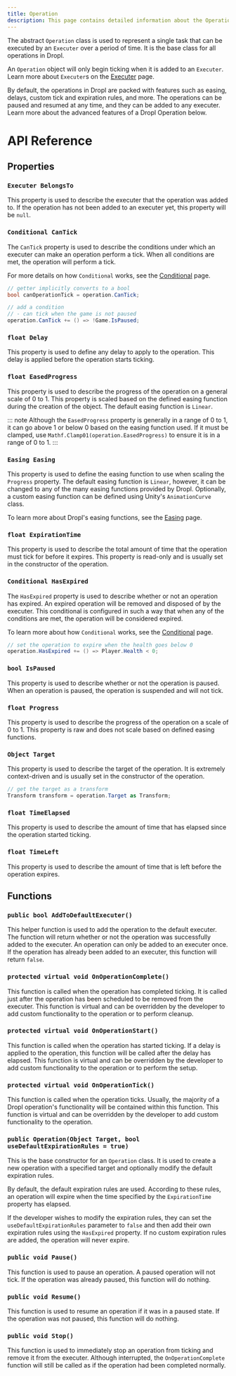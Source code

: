 ```yaml
---
title: Operation
description: This page contains detailed information about the Operation class in Dropl
---
```


The abstract `Operation` class is used to represent a single task that can be executed by an `Executer` over a period of time. It is the base class for all operations in Dropl.

An `Operation` object will only begin ticking when it is added to an `Executer`. Learn more about `Executer`s on the [Executer](/src/dropl/executer/) page.

By default, the operations in Dropl are packed with features such as easing, delays, custom tick and expiration rules, and more. The operations can be paused and resumed at any time, and they can be added to any executer. Learn more about the advanced features of a Dropl Operation below.

# API Reference
## Properties
### `Executer BelongsTo`
This property is used to describe the executer that the operation was added to. If the operation has not been added to an executer yet, this property will be `null`.


### `Conditional CanTick`
The `CanTick` property is used to describe the conditions under which an executer can make an operation perform a tick. When all conditions are met, the operation will perform a tick. 

For more details on how `Conditional` works, see the [Conditional](/src/dropl/conditional/) page.

```csharp
// getter implicitly converts to a bool
bool canOperationTick = operation.CanTick;

// add a condition
// - can tick when the game is not paused
operation.CanTick += () => !Game.IsPaused; 
```


### `float Delay`
This property is used to define any delay to apply to the operation. This delay is applied before the operation starts ticking.


### `float EasedProgress`
This property is used to describe the progress of the operation on a general scale of 0 to 1. This property is scaled based on the defined easing function during the creation of the object. The default easing function is `Linear`.

::: note
Although the `EasedProgress` property is generally in a range of 0 to 1, it can go above 1 or below 0 based on the easing function used. If it must be clamped, use `Mathf.Clamp01(operation.EasedProgress)` to ensure it is in a range of 0 to 1.
:::


### `Easing Easing`
This property is used to define the easing function to use when scaling the `Progress` property. The default easing function is `Linear`, however, it can be changed to any of the many easing functions provided by Dropl. Optionally, a custom easing function can be defined using Unity's `AnimationCurve` class.

To learn more about Dropl's easing functions, see the [Easing](/src/dropl/easing/) page.


### `float ExpirationTime`
This property is used to describe the total amount of time that the operation must tick for before it expires. This property is read-only and is usually set in the constructor of the operation.


### `Conditional HasExpired`
The `HasExpired` property is used to describe whether or not an operation has expired. An expired operation will be removed and disposed of by the executer. This conditional is configured in such a way that when any of the conditions are met, the operation will be considered expired.

To learn more about how `Conditional` works, see the [Conditional](/src/dropl/conditional/) page.

```csharp
// set the operation to expire when the health goes below 0
operation.HasExpired += () => Player.Health < 0;
```


### `bool IsPaused`
This property is used to describe whether or not the operation is paused. When an operation is paused, the operation is suspended and will not tick.


### `float Progress`
This property is used to describe the progress of the operation on a scale of 0 to 1. This property is raw and does not scale based on defined easing functions.


### `Object Target`
This property is used to describe the target of the operation. It is extremely context-driven and is usually set in the constructor of the operation.

```csharp
// get the target as a transform
Transform transform = operation.Target as Transform;
```


### `float TimeElapsed`
This property is used to describe the amount of time that has elapsed since the operation started ticking.


### `float TimeLeft`
This property is used to describe the amount of time that is left before the operation expires.


## Functions
### `public bool AddToDefaultExecuter()`
This helper function is used to add the operation to the default executer. The function will return whether or not the operation was successfully added to the executer. An operation can only be added to an executer once. If the operation has already been added to an executer, this function will return `false`.

### `protected virtual void OnOperationComplete()`
This function is called when the operation has completed ticking. It is called just after the operation has been scheduled to be removed from the executer. This function is virtual and can be overridden by the developer to add custom functionality to the operation or to perform cleanup.


### `protected virtual void OnOperationStart()`
This function is called when the operation has started ticking. If a delay is applied to the operation, this function will be called after the delay has elapsed. This function is virtual and can be overridden by the developer to add custom functionality to the operation or to perform the setup.


### `protected virtual void OnOperationTick()`
This function is called when the operation ticks. Usually, the majority of a Dropl operation's functionality will be contained within this function. This function is virtual and can be overridden by the developer to add custom functionality to the operation.


### `public Operation(Object Target, bool useDefaultExpirationRules = true)`
This is the base constructor for an `Operation` class. It is used to create a new operation with a specified target and optionally modify the default expiration rules.

By default, the default expiration rules are used. According to these rules, an operation will expire when the time specified by the `ExpirationTime` property has elapsed.

If the developer wishes to modify the expiration rules, they can set the `useDefaultExpirationRules` parameter to `false` and then add their own expiration rules using the `HasExpired` property. If no custom expiration rules are added, the operation will never expire.


### `public void Pause()`
This function is used to pause an operation. A paused operation will not tick. If the operation was already paused, this function will do nothing.


### `public void Resume()`
This function is used to resume an operation if it was in a paused state. If the operation was not paused, this function will do nothing.


### `public void Stop()`
This function is used to immediately stop an operation from ticking and remove it from the executer. Although interrupted, the `OnOperationComplete` function will still be called as if the operation had been completed normally.
